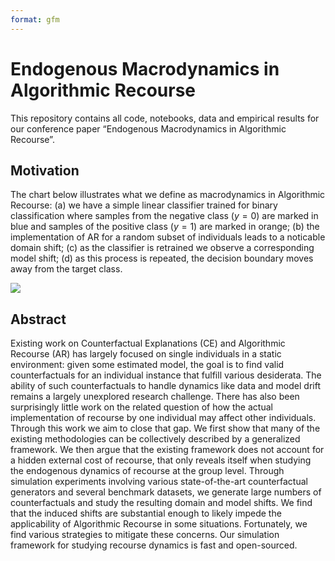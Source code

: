 ```yaml
---
format: gfm
---
```


# Endogenous Macrodynamics in Algorithmic Recourse

This repository contains all code, notebooks, data and empirical results for our conference paper "Endogenous Macrodynamics in Algorithmic Recourse".

## Motivation

The chart below illustrates what we define as macrodynamics in Algorithmic Recourse: (a) we have a simple linear classifier trained for binary classification where samples from the negative class ($y=0$) are marked in blue and samples of the positive class ($y=1$) are marked in orange; (b) the implementation of AR for a random subset of individuals leads to a noticable domain shift; (c) as the classifier is retrained we observe a corresponding model shift; (d) as this process is repeated, the decision boundary moves away from the target class.

![](cover.png)

## Abstract

Existing work on Counterfactual Explanations (CE) and Algorithmic Recourse (AR) has largely focused on single individuals in a static environment: given some estimated model, the goal is to find valid counterfactuals for an individual instance that fulfill various desiderata. The ability of such counterfactuals to handle dynamics like data and model drift remains a largely unexplored research challenge. There has also been surprisingly little work on the related question of how the actual implementation of recourse by one individual may affect other individuals. Through this work we aim to close that gap. We first show that many of the existing methodologies can be collectively described by a generalized framework. We then argue that the existing framework does not account for a hidden external cost of recourse, that only reveals itself when studying the endogenous dynamics of recourse at the group level. Through simulation experiments involving various state-of-the-art counterfactual generators and several benchmark datasets, we generate large numbers of counterfactuals and study the resulting domain and model shifts. We find that the induced shifts are substantial enough to likely impede the applicability of Algorithmic Recourse in some situations. Fortunately, we find various strategies to mitigate these concerns. Our simulation framework for studying recourse dynamics is fast and open-sourced. 